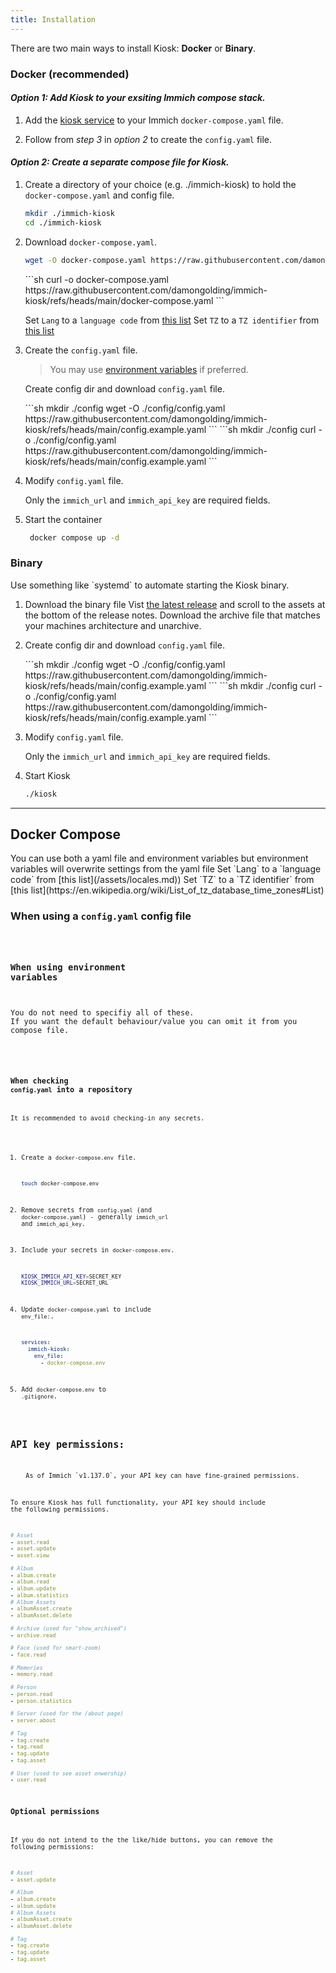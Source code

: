 ```yaml
---
title: Installation
---
```






There are two main ways to install Kiosk: **Docker** or **Binary**.

### Docker (recommended)

#### *Option 1: Add Kiosk to your exsiting Immich compose stack.*

<Steps>

  1. Add the [kiosk service](#docker-compose) to your Immich `docker-compose.yaml` file.

  2. Follow from *step 3* in *option 2* to create the `config.yaml` file.

</Steps>

#### *Option 2: Create a separate compose file for Kiosk.*

<Steps>

  1. Create a directory of your choice (e.g. ./immich-kiosk) to hold the `docker-compose.yaml` and config file.
     ```sh
     mkdir ./immich-kiosk
     cd ./immich-kiosk
     ```

  2. Download `docker-compose.yaml`.
     <Tabs syncKey="grabber">
       <TabItem label="wget">
       ```sh
       wget -O docker-compose.yaml https://raw.githubusercontent.com/damongolding/immich-kiosk/refs/heads/main/docker-compose.yaml
       ```
       </TabItem>
       <TabItem label="curl">
       ```sh
       curl -o docker-compose.yaml https://raw.githubusercontent.com/damongolding/immich-kiosk/refs/heads/main/docker-compose.yaml
       ```
       </TabItem>
     </Tabs>

     Set `Lang` to a `language code` from [this list](https://raw.githubusercontent.com/damongolding/immich-kiosk/refs/heads/main/assets/locales.md)
     Set `TZ` to a `TZ identifier` from [this list](https://en.wikipedia.org/wiki/List_of_tz_database_time_zones#List)

  3. Create the `config.yaml` file.

     > You may use [environment variables](#when-using-environment-variables) if preferred.

     Create config dir and download `config.yaml` file.

     <Tabs syncKey="grabber">
       <TabItem label="wget">
       ```sh
       mkdir ./config
       wget -O ./config/config.yaml https://raw.githubusercontent.com/damongolding/immich-kiosk/refs/heads/main/config.example.yaml
       ```
       </TabItem>
       <TabItem label="curl">
       ```sh
       mkdir ./config
       curl -o ./config/config.yaml https://raw.githubusercontent.com/damongolding/immich-kiosk/refs/heads/main/config.example.yaml
       ```
       </TabItem>
     </Tabs>


  4. Modify `config.yaml` file.

     Only the `immich_url` and `immich_api_key` are required fields.

  5. Start the container

      ```sh
       docker compose up -d
       ```
</Steps>

### Binary

<Aside type="tip">
Use something like `systemd` to automate starting the Kiosk binary.
</Aside>

1. Download the binary file
   Vist [the latest release](https://github.com/damongolding/immich-kiosk/releases/latest) and scroll to the assets at the bottom of the release notes.
   Download the archive file that matches your machines architecture and unarchive.

2. Create config dir and download `config.yaml` file.

   <Tabs syncKey="grabber">
       <TabItem label="wget">
       ```sh
       mkdir ./config
       wget -O ./config/config.yaml https://raw.githubusercontent.com/damongolding/immich-kiosk/refs/heads/main/config.example.yaml
       ```
       </TabItem>
       <TabItem label="curl">
       ```sh
       mkdir ./config
       curl -o ./config/config.yaml https://raw.githubusercontent.com/damongolding/immich-kiosk/refs/heads/main/config.example.yaml
       ```
       </TabItem>
     </Tabs>

3. Modify `config.yaml` file.

   Only the `immich_url` and `immich_api_key` are required fields.

4. Start Kiosk
   ```sh
   ./kiosk
   ```

------

## Docker Compose

<Aside type="note">
You can use both a yaml file and environment variables but environment variables will overwrite settings from the yaml file
Set `Lang` to a `language code` from [this list](/assets/locales.md))
Set `TZ` to a `TZ identifier` from [this list](https://en.wikipedia.org/wiki/List_of_tz_database_time_zones#List)
</Aside>

### When using a `config.yaml` config file
<Code code={composeExample} lang="yaml" title="docker-compose.yaml" />


### When using environment variables

<Aside type="tip">
You do not need to specifiy all of these.
If you want the default behaviour/value you can omit it from you compose file.
</Aside>

<Code code={composeEnvExample} lang="yaml" title="docker-compose.yaml" />


### When checking `config.yaml` into a repository

It is recommended to avoid checking-in any secrets.

  1. Create a `docker-compose.env` file.

     ```sh
     touch docker-compose.env
     ```

  2. Remove secrets from `config.yaml` (and `docker-compose.yaml`) - generally `immich_url` and `immich_api_key`.

  3. Include your secrets in `docker-compose.env`.

     ```sh
     KIOSK_IMMICH_API_KEY=SECRET_KEY
     KIOSK_IMMICH_URL=SECRET_URL
     ```

  4. Update `docker-compose.yaml` to include `env_file:`.

     ```yaml
     services:
       immich-kiosk:
         env_file:
           - docker-compose.env
     ```

  5. Add `docker-compose.env` to `.gitignore`.


## API key permissions:

<Aside type="note">
    As of Immich `v1.137.0`, your API key can have fine-grained permissions.
</Aside>

To ensure Kiosk has full functionality, your API key should include the following permissions.

```yaml
# Asset
- asset.read
- asset.update
- asset.view

# Album
- album.create
- album.read
- album.update
- album.statistics
# Album Assets
- albumAsset.create
- albumAsset.delete

# Archive (used for "show_archived")
- archive.read

# Face (used for smart-zoom)
- face.read

# Memories
- memory.read

# Person
- person.read
- person.statistics

# Server (used for the /about page)
- server.about

# Tag
- tag.create
- tag.read
- tag.update
- tag.asset

# User (used to see asset onwership)
- user.read
```

### Optional permissions

If you do not intend to the the like/hide buttons, you can remove the following permissions:

```yaml
# Asset
- asset.update

# Album
- album.create
- album.update
# Album Assets
- albumAsset.create
- albumAsset.delete

# Tag
- tag.create
- tag.update
- tag.asset
```
